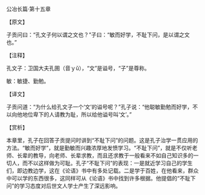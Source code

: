 

公冶长篇·第十五章

【原文】

子贡问曰：“孔文子何以谓之文也？”子曰：“敏而好学，不耻下问，是以谓之文也。”

【注释】

孔文子：卫国大夫孔圉（音ｙǔ），“文”是谥号，“子”是尊称。

敏：敏捷、勤勉。

【译文】

子贡问道：“为什么给孔文子一个‘文’的谥号呢？”孔子说：“他聪敏勤勉而好学，不以向他地位卑下的人请教为耻，所以给他谥号叫‘文’。”

【赏析】

本章里，孔子在回答子贡提问时讲到“不耻下问”的问题。这是孔子治学一贯应用的方法。“敏而好学”，就是勤敏而兴趣浓厚地发愤学习。“不耻下问”，就是不仅听老师、长辈的教导，向老师、长辈求教，而且还求教于一般看来不如自己知识多的一切人，而不以这样做为可耻。孔子“不耻下问”的表现：一是就近学习自己的学生们，即边教边学，这在《论语》书中有多处记载。二是学于百姓，在他看来，群众中可以学的东西很多，这同样可从《论语》书中找到许多根据。他提倡的“不耻下问”的学习态度对后世文人学士产生了深远影响。

